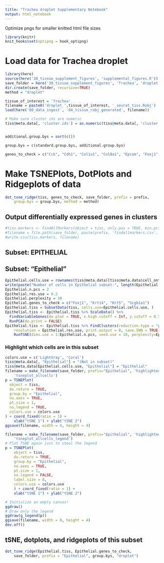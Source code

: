 ```yaml
---
title: "Trachea droplet Supplementary Notebook"
output: html_notebook
---
```




Optimize pngs for smaller knitted html file sizes
```r
library(knitr)
knit_hooks$set(optipng = hook_optipng)
```

# Load data for Trachea droplet


```r
library(here)
source(here('30_tissue_supplement_figures', 'supplemental_figures.R'))
save_folder = here('30_tissue_supplement_figures', 'Trachea', 'droplet')
dir.create(save_folder, recursive=TRUE)
method = "droplet"

tissue_of_interest = 'Trachea'
filename = paste0('droplet_',tissue_of_interest, '_seurat_tiss.Robj')
load(here('00_data_ingest', '04_tissue_robj_generated', filename))

# Make sure cluster ids are numeric
tiss@meta.data[, 'cluster.ids'] = as.numeric(tiss@meta.data[, 'cluster.ids'])


additional.group.bys = sort(c())

group.bys = c(standard.group.bys, additional.group.bys)

genes_to_check = c("Cck", "Cdh1", "Col1a1", "Col8a1", "Epcam", "Foxj1", "Krt5", "Pdgfra", "Pdgfrb", "Pecam1", "Ptprc", "Scgb1a1", "Syp")
```

# Make TSNEPlots, DotPlots and Ridgeplots of data

```r
dot_tsne_ridge(tiss, genes_to_check, save_folder, prefix = prefix,
    group.bys = group.bys, method = method)
```

## Output differentially expressed genes in clusters

```r
#tiss.markers <- FindAllMarkers(object = tiss, only.pos = TRUE, min.pct = 0.25, thresh.use = 0.25)
#filename = file.path(save_folder, paste(prefix, 'findallmarkers.csv', sep='_'))
#write.csv(tiss.markers, filename)
```

## Subset: EPITHELIAL

## Subset: "Epithelial"
```r
Epithelial.cells.use = rownames(tiss@meta.data)[tiss@meta.data$cell_ontology_class == "epithelial cell"]
write(paste("Number of cells in Epithelial subset:", length(Epithelial.cells.use)), stderr())
Epithelial.n.pcs = 2
Epithelial.res.use = 0.2
Epithelial.perplexity = 30
Epithelial.genes_to_check = c("Foxj1", "Krt14", "Krt5", "Scgb1a1")
Epithelial.tiss = SubsetData(tiss, cells.use=Epithelial.cells.use, )
Epithelial.tiss <- Epithelial.tiss %>% ScaleData() %>% 
  FindVariableGenes(do.plot = TRUE, x.high.cutoff = Inf, y.cutoff = 0.5) %>%
  RunPCA(do.print = FALSE)
Epithelial.tiss <- Epithelial.tiss %>% FindClusters(reduction.type = "pca", dims.use = 1:Epithelial.n.pcs, 
    resolution = Epithelial.res.use, print.output = 0, save.SNN = TRUE) %>%
    RunTSNE(dims.use = 1:Epithelial.n.pcs, seed.use = 10, perplexity=Epithelial.perplexity)

```

### Highlight which cells are in this subset
```r
colors.use = c('LightGray', 'Coral')
tiss@meta.data[, "Epithelial"] = "(Not in subset)"
tiss@meta.data[Epithelial.cells.use, "Epithelial"] = "Epithelial" 
filename = make_filename(save_folder, prefix="Epithelial", 'highlighted', 
    'tsneplot_allcells')
p = TSNEPlot(
  object = tiss,
  do.return = TRUE,
  group.by = "Epithelial",
  no.axes = TRUE,
  pt.size = 1,
  no.legend = TRUE,
  colors.use = colors.use
) + coord_fixed(ratio = 1) +
    xlab("tSNE 1") + ylab("tSNE 2")
ggsave(filename, width = 4, height = 4)

filename = make_filename(save_folder, prefix="Epithelial", 'highlighted', 
    'tsneplot_allcells_legend')
# Plot TSNE again just to steal the legend
p = TSNEPlot(
    object = tiss,
    do.return = TRUE,
    group.by = "Epithelial",
    no.axes = TRUE,
    pt.size = 1,
    no.legend = FALSE,
    label.size = 8,
    colors.use = colors.use
    ) + coord_fixed(ratio = 1) +
    xlab("tSNE 1") + ylab("tSNE 2")

# Initialize an empty canvas!
ggdraw()
# Draw only the legend
ggdraw(g_legend(p))
ggsave(filename, width = 8, height = 4)
dev.off()

```
## tSNE, dotplots, and ridgeplots of this subset
```r
dot_tsne_ridge(Epithelial.tiss, Epithelial.genes_to_check,
    save_folder, prefix = "Epithelial", group.bys, "droplet")

```
